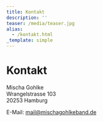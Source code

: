```yaml
---
title: Kontakt
description: ''
teaser: /media/teaser.jpg
alias:
  - /kontakt.html
_template: simple
---
```


# Kontakt

Mischa Gohlke\
Wrangelstrasse 103\
20253 Hamburg

E-Mail: [mail@mischagohlkeband.de](mailto\:mail@grenzensindrelativ.de)
